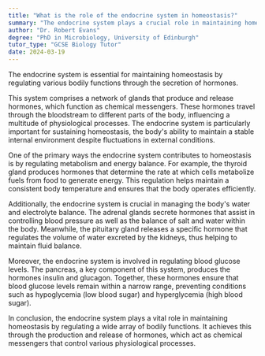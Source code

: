 ```yaml
---
title: "What is the role of the endocrine system in homeostasis?"
summary: "The endocrine system plays a crucial role in maintaining homeostasis by regulating bodily functions through hormone secretion."
author: "Dr. Robert Evans"
degree: "PhD in Microbiology, University of Edinburgh"
tutor_type: "GCSE Biology Tutor"
date: 2024-03-19
---
```


The endocrine system is essential for maintaining homeostasis by regulating various bodily functions through the secretion of hormones.

This system comprises a network of glands that produce and release hormones, which function as chemical messengers. These hormones travel through the bloodstream to different parts of the body, influencing a multitude of physiological processes. The endocrine system is particularly important for sustaining homeostasis, the body's ability to maintain a stable internal environment despite fluctuations in external conditions.

One of the primary ways the endocrine system contributes to homeostasis is by regulating metabolism and energy balance. For example, the thyroid gland produces hormones that determine the rate at which cells metabolize fuels from food to generate energy. This regulation helps maintain a consistent body temperature and ensures that the body operates efficiently.

Additionally, the endocrine system is crucial in managing the body's water and electrolyte balance. The adrenal glands secrete hormones that assist in controlling blood pressure as well as the balance of salt and water within the body. Meanwhile, the pituitary gland releases a specific hormone that regulates the volume of water excreted by the kidneys, thus helping to maintain fluid balance.

Moreover, the endocrine system is involved in regulating blood glucose levels. The pancreas, a key component of this system, produces the hormones insulin and glucagon. Together, these hormones ensure that blood glucose levels remain within a narrow range, preventing conditions such as hypoglycemia (low blood sugar) and hyperglycemia (high blood sugar).

In conclusion, the endocrine system plays a vital role in maintaining homeostasis by regulating a wide array of bodily functions. It achieves this through the production and release of hormones, which act as chemical messengers that control various physiological processes.
    